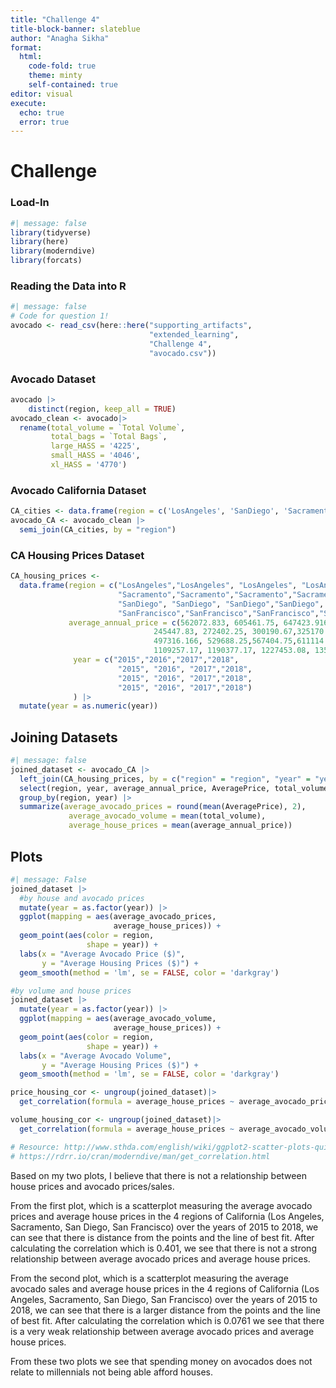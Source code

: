 ```yaml
---
title: "Challenge 4"
title-block-banner: slateblue
author: "Anagha Sikha"
format: 
  html:
    code-fold: true
    theme: minty
    self-contained: true
editor: visual
execute: 
  echo: true
  error: true
---
```


# Challenge

### Load-In

```r
#| message: false
library(tidyverse)
library(here)
library(moderndive)
library(forcats)
```

### Reading the Data into R

```r
#| message: false
# Code for question 1! 
avocado <- read_csv(here::here("supporting_artifacts", 
                               "extended_learning", 
                               "Challenge 4",
                               "avocado.csv"))
```

### Avocado Dataset

```r
avocado |>
    distinct(region, keep_all = TRUE)
avocado_clean <- avocado|>
  rename(total_volume = `Total Volume`,
         total_bags = `Total Bags`,
         large_HASS = '4225',
         small_HASS = '4046',
         xl_HASS = '4770')
```

### Avocado California Dataset

```r
CA_cities <- data.frame(region = c('LosAngeles', 'SanDiego', 'Sacramento', 'SanFrancisco'))
avocado_CA <- avocado_clean |>
  semi_join(CA_cities, by = "region") 
```

### CA Housing Prices Dataset

```r
CA_housing_prices <- 
  data.frame(region = c("LosAngeles","LosAngeles", "LosAngeles", "LosAngeles",
                        "Sacramento","Sacramento","Sacramento","Sacramento",
                        "SanDiego", "SanDiego", "SanDiego","SanDiego",
                        "SanFrancisco","SanFrancisco","SanFrancisco","SanFrancisco"),
             average_annual_price = c(562072.833, 605461.75, 647423.916, 700454.67, #LA
                                245447.83, 272402.25, 300190.67,325170.67, #SAC
                                497316.166, 529688.25,567404.75,611114.33, #SD
                                1109257.17, 1190377.17, 1227453.08, 1358550.58), #SF
              year = c("2015","2016","2017","2018",
                        "2015", "2016", "2017","2018",
                        "2015", "2016", "2017","2018",
                        "2015", "2016", "2017","2018")
              ) |>
  mutate(year = as.numeric(year))
```

## Joining Datasets

```r
#| message: false
joined_dataset <- avocado_CA |>
  left_join(CA_housing_prices, by = c("region" = "region", "year" = "year")) |>
  select(region, year, average_annual_price, AveragePrice, total_volume) |>
  group_by(region, year) |>
  summarize(average_avocado_prices = round(mean(AveragePrice), 2),
             average_avocado_volume = mean(total_volume),
             average_house_prices = mean(average_annual_price))
```

## Plots

```r
#| message: False
joined_dataset |>
  #by house and avocado prices 
  mutate(year = as.factor(year)) |>
  ggplot(mapping = aes(average_avocado_prices, 
                       average_house_prices)) + 
  geom_point(aes(color = region,
                 shape = year)) + 
  labs(x = "Average Avocado Price ($)",
       y = "Average Housing Prices ($)") +
  geom_smooth(method = 'lm', se = FALSE, color = 'darkgray')

#by volume and house prices
joined_dataset |>
  mutate(year = as.factor(year)) |>
  ggplot(mapping = aes(average_avocado_volume, 
                       average_house_prices)) + 
  geom_point(aes(color = region,
                 shape = year)) + 
  labs(x = "Average Avocado Volume",
       y = "Average Housing Prices ($)") +
  geom_smooth(method = 'lm', se = FALSE, color = 'darkgray')

price_housing_cor <- ungroup(joined_dataset)|>
  get_correlation(formula = average_house_prices ~ average_avocado_prices)

volume_housing_cor <- ungroup(joined_dataset)|>
  get_correlation(formula = average_house_prices ~ average_avocado_volume)

# Resource: http://www.sthda.com/english/wiki/ggplot2-scatter-plots-quick-start-guide-r-software-and-data-visualization
# https://rdrr.io/cran/moderndive/man/get_correlation.html
```

Based on my two plots, I believe that there is not a relationship between house prices and avocado prices/sales.

From the first plot, which is a scatterplot measuring the average avocado prices and average house prices in the 4 regions of California (Los Angeles, Sacramento, San Diego, San Francisco) over the years of 2015 to 2018, we can see that there is distance from the points and the line of best fit. After calculating the correlation which is 0.401, we see that there is not a strong relationship between average avocado prices and average house prices.

From the second plot, which is a scatterplot measuring the average avocado sales and average house prices in the 4 regions of California (Los Angeles, Sacramento, San Diego, San Francisco) over the years of 2015 to 2018, we can see that there is a larger distance from the points and the line of best fit. After calculating the correlation which is 0.0761 we see that there is a very weak relationship between average avocado prices and average house prices.

From these two plots we see that spending money on avocados does not relate to millennials not being able afford houses.
